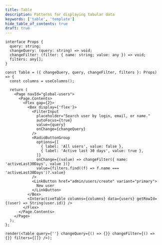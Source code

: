 ```yaml
---
title: Table
description: Patterns for displaying tabular data
keywords: ['table', 'template']
hide_table_of_contents: true
draft: true
---
```


```tsx live noInline
interface Props {
  query: string;
  changeQuery: (query: string) => void;
  changeFilter: (filter: { name: string; value: any }) => void;
  filters: any[];
}

const Table = ({ changeQuery, query, changeFilter, filters }: Props) => {
  const columns = useColumns();

  return (
    <Page navId="global-users">
      <Page.Contents>
        <Flex gap={2}>
          <Box display={'flex'}>
            <FilterInput
              placeholder="Search user by login, email, or name."
              autoFocus={true}
              value={query}
              onChange={changeQuery}
            />
            <RadioButtonGroup
              options={[
                { label: 'All users', value: false },
                { label: 'Active last 30 days', value: true },
              ]}
              onChange={(value) => changeFilter({ name: 'activeLast30Days', value })}
              value={filters.find((f) => f.name === 'activeLast30Days')?.value}
            />
            <LinkButton href="admin/users/create" variant="primary">
              New user
            </LinkButton>
          </Box>
          <InteractiveTable columns={columns} data={users} getRowId={(user) => String(user.id)} />
        </Flex>
      </Page.Contents>
    </Page>
  );
};

render(<Table query={''} changeQuery={() => {}} changeFilter={() => {}} filters={[]} />);
```
